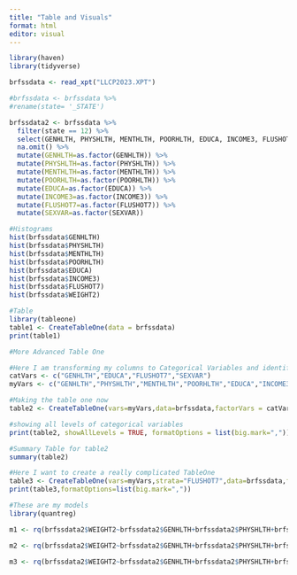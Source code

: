 ```yaml
---
title: "Table and Visuals"
format: html
editor: visual
---
```


```r
library(haven)
library(tidyverse)

brfssdata <- read_xpt("LLCP2023.XPT")
```

```r
#brfssdata <- brfssdata %>%
#rename(state= '_STATE')

brfssdata2 <- brfssdata %>%
  filter(state == 12) %>%
  select(GENHLTH, PHYSHLTH, MENTHLTH, POORHLTH, EDUCA, INCOME3, FLUSHOT7, SEXVAR, WEIGHT2) %>%
  na.omit() %>%
  mutate(GENHLTH=as.factor(GENHLTH)) %>%
  mutate(PHYSHLTH=as.factor(PHYSHLTH)) %>%
  mutate(MENTHLTH=as.factor(MENTHLTH)) %>%
  mutate(POORHLTH=as.factor(POORHLTH)) %>%
  mutate(EDUCA=as.factor(EDUCA)) %>%
  mutate(INCOME3=as.factor(INCOME3)) %>%
  mutate(FLUSHOT7=as.factor(FLUSHOT7)) %>%
  mutate(SEXVAR=as.factor(SEXVAR))
```

```r
#Histograms
hist(brfssdata$GENHLTH)
hist(brfssdata$PHYSHLTH)
hist(brfssdata$MENTHLTH)
hist(brfssdata$POORHLTH)
hist(brfssdata$EDUCA)
hist(brfssdata$INCOME3)
hist(brfssdata$FLUSHOT7)
hist(brfssdata$WEIGHT2)
```

```r
#Table
library(tableone)
table1 <- CreateTableOne(data = brfssdata)
print(table1)
```

```r
#More Advanced Table One

#Here I am transforming my columns to Categorical Variables and identifying my variables
catVars <- c("GENHLTH","EDUCA","FLUSHOT7","SEXVAR")
myVars <- c("GENHLTH","PHYSHLTH","MENTHLTH","POORHLTH","EDUCA","INCOME3","FLUSHOT7","SEXVAR")

#Making the table one now
table2 <- CreateTableOne(vars=myVars,data=brfssdata,factorVars = catVars)

#showing all levels of categorical variables
print(table2, showAllLevels = TRUE, formatOptions = list(big.mark=","))
```

```r
#Summary Table for table2
summary(table2)
```

```r
#Here I want to create a really complicated TableOne
table3 <- CreateTableOne(vars=myVars,strata="FLUSHOT7",data=brfssdata,factorVars=catVars)
print(table3,formatOptions=list(big.mark=","))
```

```r
#These are my models
library(quantreg)

m1 <- rq(brfssdata2$WEIGHT2~brfssdata2$GENHLTH+brfssdata2$PHYSHLTH+brfssdata2$MENTHLTH+brfssdata2$POORHLTH+brfssdata2$EDUCA+brfssdata2$INCOME3+brfssdata2$FLUSHOT7+brfssdata2$SEXVAR, data=brfssdata, tau = 0.25)

m2 <- rq(brfssdata2$WEIGHT2~brfssdata2$GENHLTH+brfssdata2$PHYSHLTH+brfssdata2$MENTHLTH+brfssdata2$POORHLTH+brfssdata2$EDUCA+brfssdata2$INCOME3+brfssdata2$FLUSHOT7+brfssdata2$SEXVAR, data=brfssdata, tau = 0.50)

m3 <- rq(brfssdata2$WEIGHT2~brfssdata2$GENHLTH+brfssdata2$PHYSHLTH+brfssdata2$MENTHLTH+brfssdata2$POORHLTH+brfssdata2$EDUCA+brfssdata2$INCOME3+brfssdata2$FLUSHOT7+brfssdata2$SEXVAR, data=brfssdata, tau = 0.75)
```
